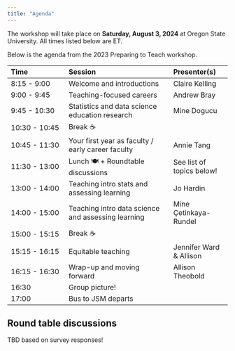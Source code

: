 ```yaml
---
title: "Agenda"
---
```


The workshop will take place on **Saturday, August 3, 2024** at Oregon State University.
All times listed below are ET.

Below is the agenda from the 2023 Preparing to Teach workshop.

| Time          | Session                                            | Presenter(s)              |
|:------------------|:---------------------------------|:------------------|
| 8:15 - 9:00   | Welcome and introductions                          | Claire Kelling            |
| 9:00 - 9:45   | Teaching-focused careers                           | Andrew Bray               |
| 9:45 - 10:30  | Statistics and data science education research     | Mine Dogucu               |
| 10:30 - 10:45 | Break ☕                                           |                           |
| 10:45 - 11:30 | Your first year as faculty / early career faculty  | Annie Tang                |
| 11:30 - 13:00 | Lunch 🍽️ + Roundtable discussions                  | See list of topics below! |
| 13:00 - 14:00 | Teaching intro stats and assessing learning        | Jo Hardin                 |
| 14:00 - 15:00 | Teaching intro data science and assessing learning | Mine Çetinkaya-Rundel     |
| 15:00 - 15:15 | Break ☕                                           |                           |
| 15:15 - 16:15 | Equitable teaching                                 | Jennifer Ward & Allison   |
| 16:15 - 16:30 | Wrap-up and moving forward                         | Allison Theobold          |
| 16:30         | Group picture!                                     |                           |
| 17:00         | Bus to JSM departs                                 |                           |

## Round table discussions

TBD based on survey responses!

<!-- -   Getting started with grant writing -->

<!-- -   Mentoring undergraduate projects, research, and extra curriculars (e.g., Datafest) -->

<!-- -   Alternative research projects (e.g., software, textbooks, websites, course materials) -->

<!-- -   Negotiating Your Job Offer -->

<!-- -   Teaching with Technology -->

<!-- -   Culturally Responsive Teaching -->

<!-- -   Applying for Teaching-focused Positions -->
